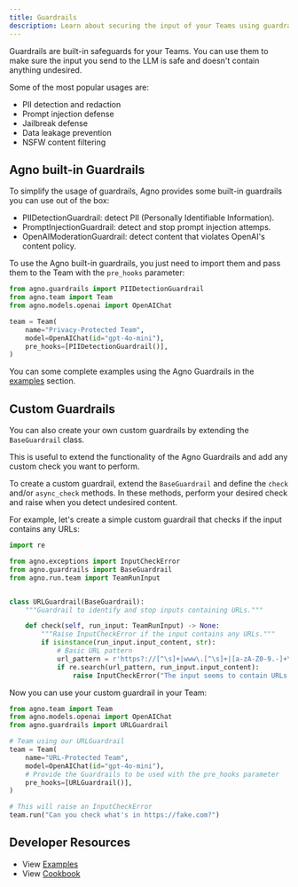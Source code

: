 ```yaml
---
title: Guardrails
description: Learn about securing the input of your Teams using guardrails.
---
```


Guardrails are built-in safeguards for your Teams. You can use them to make sure the input you send to the LLM is safe and doesn't contain anything undesired.

Some of the most popular usages are:

- PII detection and redaction
- Prompt injection defense
- Jailbreak defense
- Data leakage prevention
- NSFW content filtering

## Agno built-in Guardrails

To simplify the usage of guardrails, Agno provides some built-in guardrails you can use out of the box:

- PIIDetectionGuardrail: detect PII (Personally Identifiable Information).
- PromptInjectionGuardrail: detect and stop prompt injection attemps.
- OpenAIModerationGuardrail: detect content that violates OpenAI's content policy.

To use the Agno built-in guardrails, you just need to import them and pass them to the Team with the `pre_hooks` parameter:

```python
from agno.guardrails import PIIDetectionGuardrail
from agno.team import Team
from agno.models.openai import OpenAIChat

team = Team(
    name="Privacy-Protected Team",
    model=OpenAIChat(id="gpt-4o-mini"),
    pre_hooks=[PIIDetectionGuardrail()],
)
```

You can some complete examples using the Agno Guardrails in the [examples](TODO) section.

## Custom Guardrails

You can also create your own custom guardrails by extending the `BaseGuardrail` class.

This is useful to extend the functionality of the Agno Guardrails and add any custom check you want to perform.

To create a custom guardrail, extend the `BaseGuardrail` and define the `check` and/or `async_check` methods. In these methods, perform your desired check and raise when you detect undesired content.

For example, let's create a simple custom guardrail that checks if the input contains any URLs:

```python
import re

from agno.exceptions import InputCheckError
from agno.guardrails import BaseGuardrail
from agno.run.team import TeamRunInput


class URLGuardrail(BaseGuardrail):
    """Guardrail to identify and stop inputs containing URLs."""

    def check(self, run_input: TeamRunInput) -> None:
        """Raise InputCheckError if the input contains any URLs."""
        if isinstance(run_input.input_content, str):
            # Basic URL pattern
            url_pattern = r'https?://[^\s]+|www\.[^\s]+|[a-zA-Z0-9.-]+\.[a-zA-Z]{2,}[^\s]*'
            if re.search(url_pattern, run_input.input_content):
                raise InputCheckError("The input seems to contain URLs, which are not allowed.")
```

Now you can use your custom guardrail in your Team:


```python
from agno.team import Team
from agno.models.openai import OpenAIChat
from agno.guardrails import URLGuardrail

# Team using our URLGuardrail
team = Team(
    name="URL-Protected Team",
    model=OpenAIChat(id="gpt-4o-mini"),
    # Provide the Guardrails to be used with the pre_hooks parameter
    pre_hooks=[URLGuardrail()],
)

# This will raise an InputCheckError
team.run("Can you check what's in https://fake.com?")
```

## Developer Resources

- View [Examples](/examples/concepts/teams/guardrails)
- View [Cookbook](https://github.com/agno-agi/agno/tree/main/cookbook/teams/guardrails)